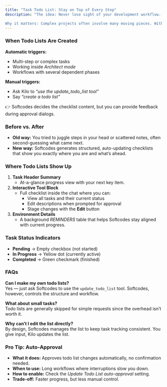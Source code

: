 ```yaml
---
title: "Task Todo List: Stay on Top of Every Step"
description: "The idea: Never lose sight of your development workflow. Task Todo Lists give you interactive, persistent checklists that live directly in your chat interface.

Why it matters: Complex projects often involve many moving pieces. Without structure, you risk skipping steps, duplicating effort, or forgetting what’s next."
---
```


### When Todo Lists Are Created

**Automatic triggers:**

- Multi-step or complex tasks
- Working inside _Architect mode_
- Workflows with several dependent phases

**Manual triggers:**

- Ask Kilo to _“use the update_todo_list tool”_
- Say _“create a todo list”_

👉 Softcodes decides the checklist content, but you can provide feedback during approval dialogs.

### Before vs. After

- **Old way:** You tried to juggle steps in your head or scattered notes, often second-guessing what came next.
- **New way:** Softcodes generates structured, auto-updating checklists that show you exactly where you are and what’s ahead.

### Where Todo Lists Show Up

1. **Task Header Summary**
   - At-a-glance progress view with your next key item.
2. **Interactive Tool Block**
   - Full checklist inside the chat where you can:
     - View all tasks and their current status
     - Edit descriptions when prompted for approval
     - Stage changes with the **Edit** button
3. **Environment Details**
   - A background _REMINDERS_ table that helps Softcodes stay aligned with current progress.

### Task Status Indicators

- **Pending** → Empty checkbox (not started)
- **In Progress** → Yellow dot (currently active)
- **Completed** → Green checkmark (finished)

### FAQs

**Can I make my own todo lists?**\
Yes — just ask Softcodes to use the `update_todo_list` tool. Softcodes, however, controls the structure and workflow.

**What about small tasks?**\
Todo lists are generally skipped for simple requests since the overhead isn’t worth it.

**Why can’t I edit the list directly?**\
By design, Softcodes manages the list to keep task tracking consistent. You give input, Kilo updates the list.

### Pro Tip: Auto-Approval

- **What it does:** Approves todo list changes automatically, no confirmation needed.
- **When to use:** Long workflows where interruptions slow you down.
- **How to enable:** Check the _Update Todo List auto-approval_ setting.
- **Trade-off:** Faster progress, but less manual control.